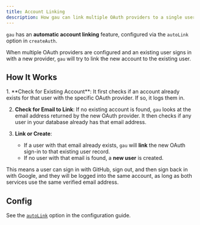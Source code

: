 ```yaml
---
title: Account Linking
description: How gau can link multiple OAuth providers to a single user account.
---
```



`gau` has an **automatic account linking** feature, configured via the `autoLink` option in `createAuth`.

When multiple OAuth providers are configured and an existing user signs in with a new provider, `gau` will try to link the new account to the existing user.

## How It Works

<Steps>
1.  **Check for Existing Account**: It first checks if an account already exists for that user with the specific OAuth provider. If so, it logs them in.

2.  **Check for Email to Link**: If no existing account is found, `gau` looks at the email address returned by the new OAuth provider. It then checks if any user in your database already has that email address.

3.  **Link or Create**:
    -   If a user with that email already exists, `gau` will **link** the new OAuth sign-in to that existing user record.
    -   If no user with that email is found, a **new user** is created.
</Steps>

This means a user can sign in with GitHub, sign out, and then sign back in with Google, and they will be logged into the same account, as long as both services use the same verified email address.

## Config

See the [`autoLink`](/guides/configuration#autolink) option in the configuration guide.

